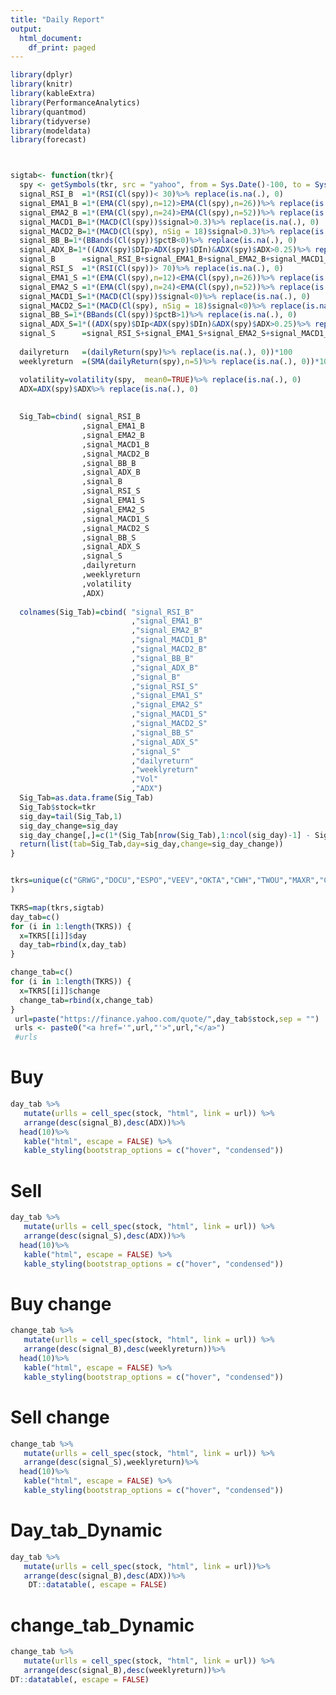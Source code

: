 ```yaml
---
title: "Daily Report"
output: 
  html_document:
    df_print: paged
---
```


```r
library(dplyr)
library(knitr)
library(kableExtra)
library(PerformanceAnalytics)
library(quantmod)
library(tidyverse)
library(modeldata)
library(forecast)



sigtab<- function(tkr){
  spy <- getSymbols(tkr, src = "yahoo", from = Sys.Date()-100, to = Sys.Date(), auto.assign = FALSE)
  signal_RSI_B  =1*(RSI(Cl(spy))< 30)%>% replace(is.na(.), 0)
  signal_EMA1_B =1*(EMA(Cl(spy),n=12)>EMA(Cl(spy),n=26))%>% replace(is.na(.), 0)
  signal_EMA2_B =1*(EMA(Cl(spy),n=24)>EMA(Cl(spy),n=52))%>% replace(is.na(.), 0)
  signal_MACD1_B=1*(MACD(Cl(spy))$signal>0.3)%>% replace(is.na(.), 0)
  signal_MACD2_B=1*(MACD(Cl(spy), nSig = 18)$signal>0.3)%>% replace(is.na(.), 0)
  signal_BB_B=1*(BBands(Cl(spy))$pctB<0)%>% replace(is.na(.), 0)
  signal_ADX_B=1*((ADX(spy)$DIp>ADX(spy)$DIn)&ADX(spy)$ADX>0.25)%>% replace(is.na(.), 0)
  signal_B      =signal_RSI_B+signal_EMA1_B+signal_EMA2_B+signal_MACD1_B+signal_MACD2_B+signal_BB_B+signal_ADX_B
  signal_RSI_S  =1*(RSI(Cl(spy))> 70)%>% replace(is.na(.), 0)
  signal_EMA1_S =1*(EMA(Cl(spy),n=12)<EMA(Cl(spy),n=26))%>% replace(is.na(.), 0)
  signal_EMA2_S =1*(EMA(Cl(spy),n=24)<EMA(Cl(spy),n=52))%>% replace(is.na(.), 0)
  signal_MACD1_S=1*(MACD(Cl(spy))$signal<0)%>% replace(is.na(.), 0)
  signal_MACD2_S=1*(MACD(Cl(spy), nSig = 18)$signal<0)%>% replace(is.na(.), 0)
  signal_BB_S=1*(BBands(Cl(spy))$pctB>1)%>% replace(is.na(.), 0)
  signal_ADX_S=1*((ADX(spy)$DIp<ADX(spy)$DIn)&ADX(spy)$ADX>0.25)%>% replace(is.na(.), 0)
  signal_S      =signal_RSI_S+signal_EMA1_S+signal_EMA2_S+signal_MACD1_S+signal_MACD2_S+signal_BB_S+signal_ADX_S
  
  dailyreturn   =(dailyReturn(spy)%>% replace(is.na(.), 0))*100
  weeklyreturn  =(SMA(dailyReturn(spy),n=5)%>% replace(is.na(.), 0))*100

  volatility=volatility(spy,  mean0=TRUE)%>% replace(is.na(.), 0)
  ADX=ADX(spy)$ADX%>% replace(is.na(.), 0)
  
  
  Sig_Tab=cbind( signal_RSI_B  
                ,signal_EMA1_B 
                ,signal_EMA2_B 
                ,signal_MACD1_B
                ,signal_MACD2_B
                ,signal_BB_B
                ,signal_ADX_B
                ,signal_B      
                ,signal_RSI_S  
                ,signal_EMA1_S 
                ,signal_EMA2_S 
                ,signal_MACD1_S
                ,signal_MACD2_S
                ,signal_BB_S
                ,signal_ADX_S
                ,signal_S      
                ,dailyreturn   
                ,weeklyreturn
                ,volatility
                ,ADX)
  
  colnames(Sig_Tab)=cbind( "signal_RSI_B"
                           ,"signal_EMA1_B" 
                           ,"signal_EMA2_B" 
                           ,"signal_MACD1_B"
                           ,"signal_MACD2_B"
                           ,"signal_BB_B"
                           ,"signal_ADX_B"
                           ,"signal_B"      
                           ,"signal_RSI_S"  
                           ,"signal_EMA1_S" 
                           ,"signal_EMA2_S" 
                           ,"signal_MACD1_S"
                           ,"signal_MACD2_S"
                           ,"signal_BB_S"
                           ,"signal_ADX_S"
                           ,"signal_S"      
                           ,"dailyreturn"   
                           ,"weeklyreturn"
                           ,"Vol"
                           ,"ADX")
  Sig_Tab=as.data.frame(Sig_Tab)
  Sig_Tab$stock=tkr
  sig_day=tail(Sig_Tab,1)
  sig_day_change=sig_day
  sig_day_change[,]=c(1*(Sig_Tab[nrow(Sig_Tab),1:ncol(sig_day)-1] - Sig_Tab[nrow(Sig_Tab)-1,1:ncol(sig_day)-1]),tkr)
  return(list(tab=Sig_Tab,day=sig_day,change=sig_day_change))
}



```


```r
tkrs=unique(c("GRWG","DOCU","ESPO","VEEV","OKTA","CWH","TWOU","MAXR","COST","NTSX","MA","V","LUMN","BTI","CLX","TRP.TO","RSI.TO","LSPD.TO","ATE.TO","EDGE.TO","ZEO.TO","ZRE.TO","RCI-B.TO","BTO.TO","ABX.TO","NWH-UN.TO","SJR-B.TO","IHI","XEG.TO","XMA.TO","XIN.TO","XMD.TO","XIT.TO","SU.TO","MFC.TO","TRP.TO","T.TO","BEPC.TO","KL.TO","CGL.TO","SKYY","RNW.TO","PSI","ICLN","ARKK","ETHQ.TO","RSI.TO","LSPD.TO","ATE.TO","LIFE.TO","MCHI","XCH.TO","IHF","ZEO.TO","XGD.TO","ZRE.TO","HACK","RCI-B.TO","BTO.TO","ABX.TO","NWH-UN.TO","XTR.TO","XEG.TO","XMA.TO","XIN.TO","XMD.TO","XIT.TO","BIP-UN.TO","AP-UN.TO","RTH","TAN","PBD","EMQQ","KGRN","VDY.TO","ROBO","BLDP.TO","AC.TO","DGRO","BCE.TO","ATZ.TO","ARRY","ZCH.TO","REI-UN.TO","BB.TO","GNOM","ARKG","VGRO.TO","SCHD","WCN.TO","RBA.TO","VRE.TO","XDSR.TO","BEP-UN.TO","XEQT.TO","XQQ.TO","VFV.TO","CNR.TO","XUH.TO","XUU.TO","PSI","IGV","PSJ","SOXX","IHI","IVW","XST.TO","XUT.TO","CPX.TO","HXS.TO","HXQ.TO","XHC.TO","BNS.TO","TD.TO","ENB.TO","CNQ.TO","RY.TO","CSIQ","PLTR","TGT","BMO","C","BTI","ETHQ.TO","RSI.TO","GDNP.V","LSPD.TO","ATE.TO","EDGE.TO","ZEO.TO","ZRE.TO","RCI-B.TO","BTO.TO","ABX.TO","NWH-UN.TO","SJR-B.TO","IHI","XEG.TO","XMA.TO","XIN.TO","XMD.TO","XIT.TO","SU.TO","MFC.TO","TRP.TO","T.TO","BEPC.TO","KL.TO","CGL.TO","SKYY","RNW.TO","PSI","ICLN","HEO.V","ARKK","BNS.TO","TD.TO","ENB.TO","CNQ.TO","RY.TO","CSIQ","PLTR","TGT","BMO","C","BTI","ETHQ.TO","RSI.TO","GDNP.V","LSPD.TO","ATE.TO","IPA.V","LIFE.TO","MCHI","XCH.TO","IHF","ZEO.TO","XGD.TO","ZRE.TO","HACK","RCI-B.TO","BTO.TO","ABX.TO","NWH-UN.TO","XTR.TO","XEG.TO","XMA.TO","XIN.TO","XMD.TO","XIT.TO","BIP-UN.TO","AP-UN.TO","RTH","TAN","PBD","EMQQ","KGRN","VDY.TO","ROBO","BLDP.TO","AC.TO","DGRO","BCE.TO","ATZ.TO","ARRY","ZCH.TO","REI-UN.TO","BB.TO","GNOM","ARKG","VGRO.TO","SCHD","WCN.TO","RBA.TO","VRE.TO","XDSR.TO","BEP-UN.TO","XEQT.TO","XQQ.TO","VFV.TO","CNR.TO","XUH.TO","XUU.TO","PSI","IGV","PSJ","SOXX","IHI","IVW","XST.TO","XUT.TO","CPX.TO","HXS.TO","HXQ.TO","XHC.TO")
)

TKRS=map(tkrs,sigtab)
day_tab=c()
for (i in 1:length(TKRS)) {
  x=TKRS[[i]]$day
  day_tab=rbind(x,day_tab)
}

change_tab=c()
for (i in 1:length(TKRS)) {
  x=TKRS[[i]]$change
  change_tab=rbind(x,change_tab)
}
 url=paste("https://finance.yahoo.com/quote/",day_tab$stock,sep = "")
 urls <- paste0("<a href='",url,"'>",url,"</a>")
 #urls
```

# Buy

```r
day_tab %>% 
   mutate(urlls = cell_spec(stock, "html", link = url)) %>%
   arrange(desc(signal_B),desc(ADX))%>%
  head(10)%>%
   kable("html", escape = FALSE) %>%
   kable_styling(bootstrap_options = c("hover", "condensed"))
```

# Sell

```r
day_tab %>% 
   mutate(urlls = cell_spec(stock, "html", link = url)) %>%
   arrange(desc(signal_S),desc(ADX))%>%
  head(10)%>%
   kable("html", escape = FALSE) %>%
   kable_styling(bootstrap_options = c("hover", "condensed"))
```

# Buy change

```r
change_tab %>% 
   mutate(urlls = cell_spec(stock, "html", link = url)) %>%
   arrange(desc(signal_B),desc(weeklyreturn))%>%
  head(10)%>%
   kable("html", escape = FALSE) %>%
   kable_styling(bootstrap_options = c("hover", "condensed"))
```

# Sell change

```r
change_tab %>% 
   mutate(urlls = cell_spec(stock, "html", link = url)) %>%
   arrange(desc(signal_S),weeklyreturn)%>%
  head(10)%>%
   kable("html", escape = FALSE) %>%
   kable_styling(bootstrap_options = c("hover", "condensed"))
```

# Day_tab_Dynamic

```r
day_tab %>% 
   mutate(urlls = cell_spec(stock, "html", link = url))%>%
   arrange(desc(signal_B),desc(ADX))%>%
    DT::datatable(, escape = FALSE)
```

# change_tab_Dynamic

```r
change_tab %>% 
   mutate(urlls = cell_spec(stock, "html", link = url)) %>%
   arrange(desc(signal_B),desc(weeklyreturn))%>%
DT::datatable(, escape = FALSE)
```

